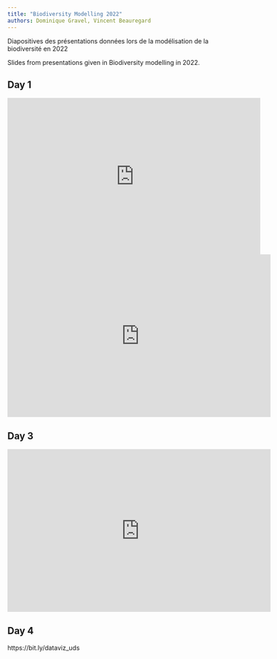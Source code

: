 ```yaml
---
title: "Biodiversity Modelling 2022"
authors: Dominique Gravel, Vincent Beauregard
---
```


Diapositives des présentations données lors de la modélisation de la biodiversité en 2022

Slides from presentations given in Biodiversity modelling in 2022.


## Day 1 

<iframe src="https://widgets.figshare.com/articles/21335004/embed?show_title=1" width="568" height="351" allowfullscreen frameborder="0"></iframe>

<iframe src="https://widgets.figshare.com/articles/21357207/embed?show_title=1" width="591" height="365" allowfullscreen frameborder="0"></iframe>

## Day 3 



<iframe src="https://widgets.figshare.com/articles/21335049/embed?show_title=1" width="591" height="365" allowfullscreen frameborder="0"></iframe>

## Day 4

https://bit.ly/dataviz_uds
